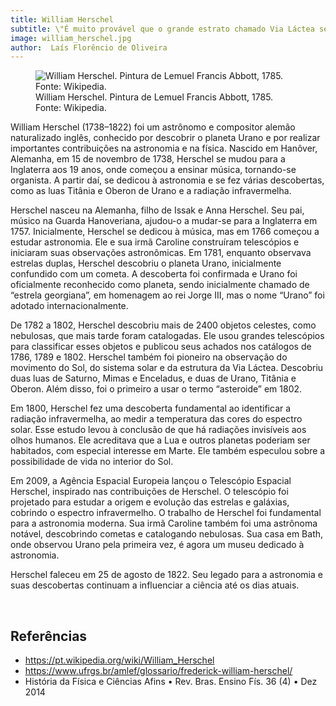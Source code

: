 ```yaml
---
title: William Herschel
subtitle: \"É muito provável que o grande estrato chamado Via Láctea seja aquele no qual o Sol está localizado, embora talvez não no centro exato de sua espessura\"
image: william_herschel.jpg
author:  Laís Florêncio de Oliveira
---
```


![William Herschel. Pintura de Lemuel Francis Abbott, 1785. Fonte: Wikipedia.](william_herschel.jpg)

William Herschel (1738–1822) foi um astrônomo e compositor alemão naturalizado inglês, conhecido por descobrir o planeta Urano e por realizar importantes contribuições na astronomia e na física. Nascido em Hanôver, Alemanha, em 15 de novembro de 1738, Herschel se mudou para a Inglaterra aos 19 anos, onde começou a ensinar música, tornando-se organista. A partir daí, se dedicou à astronomia e se fez várias descobertas, como as luas Titânia e Oberon de Urano e a radiação infravermelha.

Herschel nasceu na Alemanha, filho de Issak e Anna Herschel. Seu pai, músico na Guarda Hanoveriana, ajudou-o a mudar-se para a Inglaterra em 1757. Inicialmente, Herschel se dedicou à música, mas em 1766 começou a estudar astronomia. Ele e sua irmã Caroline construíram telescópios e iniciaram suas observações astronômicas. Em 1781, enquanto observava estrelas duplas, Herschel descobriu o planeta Urano, inicialmente confundido com um cometa. A descoberta foi confirmada e Urano foi oficialmente reconhecido como planeta, sendo inicialmente chamado de "estrela georgiana", em homenagem ao rei Jorge III, mas o nome "Urano" foi adotado internacionalmente.

De 1782 a 1802, Herschel descobriu mais de 2400 objetos celestes, como nebulosas, que mais tarde foram catalogadas. Ele usou grandes telescópios para classificar esses objetos e publicou seus achados nos catálogos de 1786, 1789 e 1802. Herschel também foi pioneiro na observação do movimento do Sol, do sistema solar e da estrutura da Via Láctea. Descobriu duas luas de Saturno, Mimas e Enceladus, e duas de Urano, Titânia e Oberon. Além disso, foi o primeiro a usar o termo "asteroide" em 1802.

Em 1800, Herschel fez uma descoberta fundamental ao identificar a radiação infravermelha, ao medir a temperatura das cores do espectro solar. Esse estudo levou à conclusão de que há radiações invisíveis aos olhos humanos. Ele acreditava que a Lua e outros planetas poderiam ser habitados, com especial interesse em Marte. Ele também especulou sobre a possibilidade de vida no interior do Sol.

Em 2009, a Agência Espacial Europeia lançou o Telescópio Espacial Herschel, inspirado nas contribuições de Herschel. O telescópio foi projetado para estudar a origem e evolução das estrelas e galáxias, cobrindo o espectro infravermelho. O trabalho de Herschel foi fundamental para a astronomia moderna. Sua irmã Caroline também foi uma astrônoma notável, descobrindo cometas e catalogando nebulosas. Sua casa em Bath, onde observou Urano pela primeira vez, é agora um museu dedicado à astronomia.

Herschel faleceu em 25 de agosto de 1822. Seu legado para a astronomia e suas descobertas continuam a influenciar a ciência até os dias atuais.



<br>

## Referências

- <https://pt.wikipedia.org/wiki/William_Herschel>
- <https://www.ufrgs.br/amlef/glossario/frederick-william-herschel/>
- História da Física e Ciências Afins • Rev. Bras. Ensino Fís. 36 (4) • Dez 2014 

